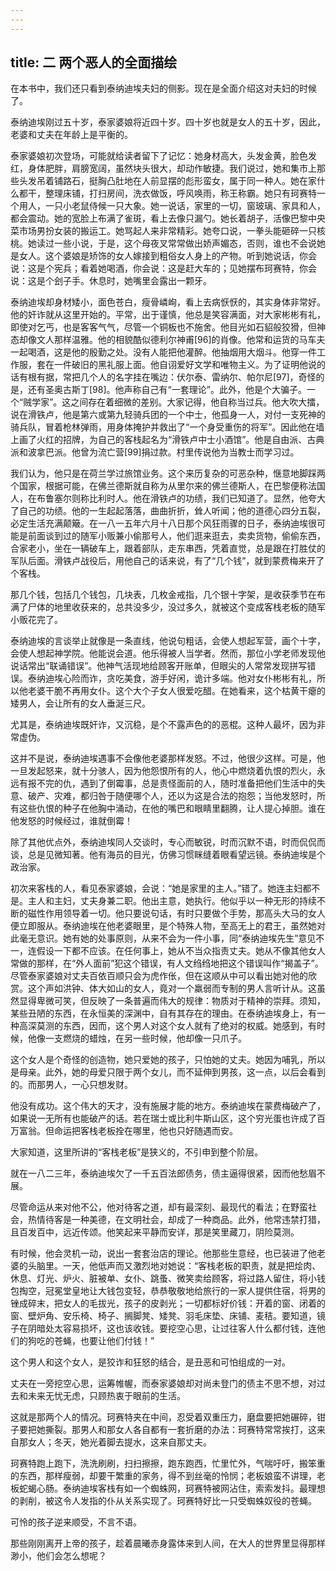 ```yaml
---
---
---
```

title: 二 两个恶人的全面描绘
---




在本书中，我们还只看到泰纳迪埃夫妇的侧影。现在是全面介绍这对夫妇的时候了。

泰纳迪埃刚过五十岁，泰家婆娘将近四十岁。四十岁也就是女人的五十岁，因此，老婆和丈夫在年龄上是平衡的。

泰家婆娘初次登场，可能就给读者留下了记忆：她身材高大，头发金黄，脸色发红，身体肥胖，肩膀宽阔，虽然块头很大，却动作敏捷。我们说过，她和集市上那些头发吊着铺路石，挺胸凸肚地在人前显摆的彪形蛮女，属于同一种人。她在家什么都干，整理床铺，打扫房间，洗衣做饭，呼风唤雨，称王称霸。她只有珂赛特一个用人，一只小老鼠侍候一只大象。她一说话，家里的一切，窗玻璃、家具和人，都会震动。她的宽脸上布满了雀斑，看上去像只漏勺。她长着胡子，活像巴黎中央菜市场男扮女装的搬运工。她骂起人来非常精彩。她夸口说，一拳头能砸碎一只核桃。她读过一些小说，于是，这个母夜叉常常做出娇声媚态，否则，谁也不会说她是女人。这个婆娘是矫饰的女人嫁接到粗俗女人身上的产物。听到她说话，你会说：这是个宪兵；看着她喝酒，你会说：这是赶大车的；见她摆布珂赛特，你会说：这是个刽子手。休息时，她嘴里会露出一颗牙。

泰纳迪埃却身材矮小，面色苍白，瘦骨嶙峋，看上去病恹恹的，其实身体非常好。他的奸诈就从这里开始的。平常，出于谨慎，他总是笑容满面，对大家彬彬有礼，即使对乞丐，也是客客气气，尽管一个铜板也不施舍。他目光如石貂般狡猾，但神态却像文人那样温雅。他的相貌酷似德利尔神甫[96]的肖像。他常和运货的马车夫一起喝酒，这是他的殷勤之处。没有人能把他灌醉。他抽烟用大烟斗。他穿一件工作服，套在一件破旧的黑礼服上面。他自诩爱好文学和唯物主义。为了证明他说的话有根有据，常把几个人的名字挂在嘴边：伏尔泰、雷纳尔、帕尔尼[97]，奇怪的是，还有圣奥古斯丁[98]。他声称自己有“一套理论”。此外，他是个大骗子。一个“贼学家”。这之间存在着细微的差别。大家记得，他自称当过兵。他大吹大擂，说在滑铁卢，他是第六或第九轻骑兵团的一个中士，他孤身一人，对付一支死神的骑兵队，冒着枪林弹雨，用身体掩护并救出了“一个身受重伤的将军”。因此他在墙上画了火红的招牌，为自己的客栈起名为“滑铁卢中士小酒馆”。他是自由派、古典派和波拿巴派。他曾为流亡营[99]捐过款。村里传说他为当教士而学习过。

我们认为，他只是在荷兰学过旅馆业务。这个来历复杂的可恶杂种，惬意地脚踩两个国家，根据可能，在佛兰德斯就自称为从里尔来的佛兰德斯人，在巴黎便称法国人，在布鲁塞尔则称比利时人。他在滑铁卢的功绩，我们已知道了。显然，他夸大了自己的功绩。他的一生起起落落，曲曲折折，耸人听闻；他的道德心四分五裂，必定生活充满颠簸。在一八一五年六月十八日那个风狂雨骤的日子，泰纳迪埃很可能是前面谈到过的随军小贩兼小偷那号人，他们逛来逛去，卖卖货物，偷偷东西，合家老小，坐在一辆破车上，跟着部队，走东串西，凭着直觉，总是跟在打胜仗的军队后面。滑铁卢战役后，用他自己的话来说，有了“几个钱”，就到蒙费梅来开了个客栈。

那几个钱，包括几个钱包，几块表，几枚金戒指，几个银十字架，是收获季节在布满了尸体的地里收获来的，总共没多少，没过多久，就被这个变成客栈老板的随军小贩花完了。

泰纳迪埃的言谈举止就像是一条直线，他说句粗话，会使人想起军营，画个十字，会使人想起神学院。他能说会道。他乐得被人当学者。然而，那位小学老师发现他说话常出“联诵错误”。他神气活现地给顾客开账单，但眼尖的人常常发现拼写错误。泰纳迪埃心险而诈，贪吃美食，游手好闲，诡计多端。他对女仆彬彬有礼，所以他老婆干脆不再用女仆。这个大个子女人很爱吃醋。在她看来，这个枯黄干瘪的矮男人，会让所有的女人垂涎三尺。

尤其是，泰纳迪埃既奸诈，又沉稳，是个不露声色的的恶棍。这种人最坏，因为非常虚伪。

这并不是说，泰纳迪埃遇事不会像他老婆那样发怒。不过，他很少这样。可是，他一旦发起怒来，就十分骇人，因为他怨恨所有的人，他心中燃烧着仇恨的烈火，永远有报不完的仇，遇到了倒霉事，总是责怪面前的人，随时准备把他们生活中的失意、破产、灾难，都归咎于随便哪个人，还以为这是合法的抱怨；当他发怒时，所有这些仇恨的种子在他胸中涌动，在他的嘴巴和眼睛里翻腾，让人提心掉胆。谁在他发怒的时候经过，谁就倒霉！

除了其他优点外，泰纳迪埃同人交谈时，专心而敏锐，时而沉默不语，时而侃侃而谈，总是见微知著。他有海员的目光，仿佛习惯眯缝着眼看望远镜。泰纳迪埃是个政治家。

初次来客栈的人，看见泰家婆娘，会说：“她是家里的主人。”错了。她连主妇都不是。主人和主妇，丈夫身兼二职。他出主意，她执行。他似乎以一种无形的持续不断的磁性作用领导着一切。他只要说句话，有时只要做个手势，那高头大马的女人便立即服从。泰纳迪埃在他老婆眼里，是个特殊人物，至高无上的君王，虽然她对此毫无意识。她有她的处事原则，从来不会为一件小事，同“泰纳迪埃先生”意见不一，连假设一下都不应该。在任何事上，她从不当众指责丈夫。她从不像其他女人常做的那样，在“外人面前”犯这个错误，有人文绉绉地把这个错误叫作“揭盖子”。尽管泰家婆娘对丈夫百依百顺只会为虎作伥，但在这顺从中可以看出她对他的欣赏。这个声如洪钟、体大如山的女人，竟对一个羸弱而专制的男人言听计从。这虽然显得卑微可笑，但反映了一条普遍而伟大的规律：物质对于精神的崇拜。须知，某些丑陋的东西，在永恒美的深渊中，自有其存在的理由。在泰纳迪埃身上，有一种高深莫测的东西，因而，这个男人对这个女人就有了绝对的权威。她感到，有时候，他像一支燃烧的蜡烛，在另一些时候，他却像一只爪子。

这个女人是个奇怪的创造物，她只爱她的孩子，只怕她的丈夫。她因为哺乳，所以是母亲。此外，她的母爱只限于两个女儿，而不延伸到男孩，这一点，以后会看到的。而那男人，一心只想发财。

他没有成功。这个伟大的天才，没有施展才能的地方。泰纳迪埃在蒙费梅破产了，如果说一无所有也能破产的话。若在瑞士或比利牛斯山区，这个穷光蛋也许成了百万富翁。但命运把客栈老板拴在哪里，他也只好随遇而安。

大家知道，这里所讲的“客栈老板”是狭义的，不引申到整个阶层。

就在一八二三年，泰纳迪埃欠了一千五百法郎债务，债主逼得很紧，因而他愁眉不展。

尽管命运从来对他不公，他对待客之道，却有最深刻、最现代的看法；在野蛮社会，热情待客是一种美德，在文明社会，却成了一种商品。此外，他常违禁打猎，且百发百中，远近传颂。他笑起来平静而安详，那是笑里藏刀，阴险莫测。

有时候，他会灵机一动，说出一套套治店的理论。他那些生意经，也已装进了他老婆的头脑里。一天，他低声而又激烈地对她说：“客栈老板的职责，就是把烩肉、休息、灯光、炉火、脏被单、女仆、跳蚤、微笑卖给顾客，将过路人留住，将小钱包掏空，冠冕堂皇地让大钱包变轻，恭恭敬敬地给旅行的一家人提供住宿，将男的锉成碎末，把女人的毛拔光，孩子的皮剥光；一切都标好价钱：开着的窗、闭着的窗、壁炉角、安乐椅、椅子、搁脚凳、矮凳、羽毛床垫、床铺、麦秸。要知道，镜子在阴暗处太容易损坏，这也该收钱。要挖空心思，让过往客人什么都付钱，连他们的狗吃的苍蝇，也要让他们付钱！”

这个男人和这个女人，是狡诈和狂怒的结合，是丑恶和可怕组成的一对。

丈夫在一旁挖空心思，运筹帷幄，而泰家婆娘却对尚未登门的债主不思不想，对过去和未来无忧无虑，只顾热衷于眼前的生活。

这就是那两个人的情况。珂赛特夹在中间，忍受着双重压力，磨盘要把她碾碎，钳子要把她撕裂。那男人和那女人各自都有一套折磨的办法：珂赛特常常挨打，这来自那女人；冬天，她光着脚去提水，这来自那丈夫。

珂赛特跑上跑下，洗洗刷刷，扫扫擦擦，跑东跑西，忙里忙外，气喘吁吁，搬笨重的东西，那样瘦弱，却要干繁重的家务，得不到丝毫的怜悯；老板娘蛮不讲理，老板蛇蝎心肠。泰纳迪埃客栈有如一个蜘蛛网，珂赛特被网沾住，索索发抖。最理想的剥削，被这令人发指的仆从关系实现了。珂赛特好比一只受蜘蛛奴役的苍蝇。

可怜的孩子逆来顺受，不言不语。

那些刚刚离开上帝的孩子，趁着晨曦赤身露体来到人间，在大人的世界里显得那样渺小，他们会怎么想呢？